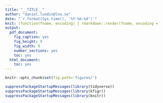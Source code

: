 ```yaml
---
title: "__TITLE__"
author: "daniel.lundin@lnu.se"
date: "`r format(Sys.time(), '%Y-%m-%d')`"
knit: (function(fname, encoding) { rmarkdown::render(fname, encoding = encoding, output_file = sprintf('%s/%s.%s.pdf', dirname(fname), sub('.rmd', '', basename(fname)), format(Sys.time(), "%Y%m%d"))) })
output:
  pdf_document:
    fig_caption: yes
    fig_height: 9
    fig_width: 8
    number_sections: yes
    toc: yes
  html_document:
    toc: yes
---
```


```r

knitr::opts_chunk$set(fig.path='figures/')

```

```r

suppressPackageStartupMessages(library(tidyverse))
suppressPackageStartupMessages(library(kfigr))
suppressPackageStartupMessages(library(knitr))

```

```r

```

```r

```

```r

```

